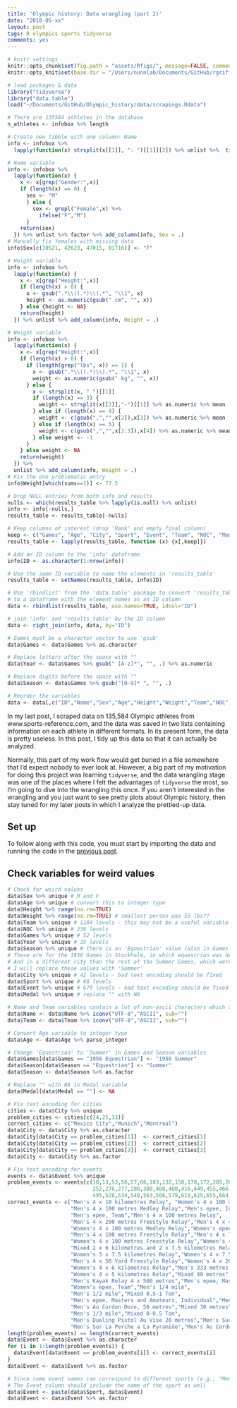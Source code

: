 ```yaml
---
title: 'Olympic history: Data wrangling (part 2)'
date: "2018-05-xx"
layout: post
tags: R olympics sports tidyverse
comments: yes
---
```


```r
# knitr settings
knitr::opts_chunk$set(fig.path = "assets/Rfigs/", message=FALSE, comment="> ", fig.align='center')
knitr::opts_knit$set(base.dir = "/Users/nunnlab/Documents/GitHub/rgriff23.github.io/", base.url = "/")
```

```r
# load packages & data
library("tidyverse")
library("data.table")
load("~/Documents/GitHub/Olympic_history/data/scrapings.Rdata")

# There are 135584 athletes in the database
n_athletes <- infobox %>% length

# Create new tibble with one column: Name
info <- infobox %>% 
  lapply(function(x) strsplit(x[[1]], ": ")[[1]][2]) %>% unlist %>%  tibble(Name = .)

# Name variable
info <- infobox %>% 
  lapply(function(x) {
    x <- x[grep("Gender:",x)] 
    if (length(x) == 0) {
      sex <- "M"
      } else {
        sex <- grepl("Female",x) %>% 
          ifelse("F","M")
      }
    return(sex)
  }) %>% unlist %>% factor %>% add_column(info, Sex = .)
# Manually fix females with missing data
info$Sex[c(30521, 42623, 47015, 81716)] <- "F"

# Height variable
info <- infobox %>% 
  lapply(function(x) {
    x <- x[grep("Height:",x)] 
    if (length(x) > 0) {
      x <- gsub(".*\\((.*)\\).*", "\\1", x)
      height <- as.numeric(gsub(" cm", "", x))
    } else {height <- NA}
    return(height)
  }) %>% unlist %>% add_column(info, Height = .)

# Weight variable
info <- infobox %>% 
  lapply(function(x) {
    x <- x[grep("Weight:",x)] 
    if (length(x) > 0) {
      if (length(grep("lbs", x)) == 1) {
        x <- gsub(".*\\((.*)\\).*", "\\1", x)
        weight <- as.numeric(gsub(" kg", "", x))
      } else {
        x <- strsplit(x, " ")[[1]]
        if (length(x) == 3) {
          weight <- strsplit(x[[2]],"-")[[1]] %>% as.numeric %>% mean
        } else if (length(x) == 4) {
          weight <- c(gsub(",","",x[2]),x[3]) %>% as.numeric %>% mean
        } else if (length(x) == 5) {
          weight <- c(gsub(",","",x[2:3]),x[4]) %>% as.numeric %>% mean
        } else weight <- -1
      }
    } else weight <- NA
    return(weight)
  }) %>%
  unlist %>% add_column(info, Weight = .)
# Fix the one problematic entry
info$Weight[which(sums==1)] <- 77.5 

# Drop NULL entries from both info and results
nulls <- which(results_table %>% lapply(is.null) %>% unlist) 
info <- info[-nulls,]
results_table <- results_table[-nulls]

# Keep columns of interest (drop 'Rank' and empty final column)
keep <- c("Games", "Age", "City", "Sport", "Event", "Team", "NOC", "Medal")
results_table <- lapply(results_table, function (x) {x[,keep]})

# Add an ID column to the 'info' dataframe
info$ID <- as.character(1:nrow(info))

# Use the same ID variable to name the elements in 'results_table'
results_table <- setNames(results_table, info$ID)

# Use 'rbindlist' from the 'data.table' package to convert 'results_table'
# to a dataframe with the element names as an ID column
data <- rbindlist(results_table, use.names=TRUE, idcol="ID") 

# join 'info' and 'results_table' by the ID column
data <- right_join(info, data, by="ID")

# Games must be a character vector to use 'gsub'
data$Games <- data$Games %>% as.character

# Replace letters after the space with ""
data$Year <- data$Games %>% gsub(" [A-z]*", "", .) %>% as.numeric

# Replace digits before the space with ""
data$Season <- data$Games %>% gsub("[0-9]* ", "", .)

# Reorder the variables
data <- data[,c("ID","Name","Sex","Age","Height","Weight","Team","NOC","Games","Year","Season","City","Sport","Event","Medal")]
```

In my last post, I scraped data on 135,584 Olympic athletes from www.sports-reference.com, and the data was saved in two lists containing information on each athlete in different formats. In its present form, the data is pretty useless. In this post, I tidy up this data so that it can actually be analyzed. 

Normally, this part of my work flow would get buried in a file somewhere that I'd expect nobody to ever look at. However, a big part of my motivation for doing this project was learning `tidyverse`, and the data wrangling stage was one of the places where I felt the advantages of `tidyverse` the most, so I'm going to dive into the wrangling this once. If you aren't interested in the wrangling and you just want to see pretty plots about Olympic history, then stay tuned for my later posts in which I analyze the prettied-up data.

## Set up

To follow along with this code, you must start by importing the data and running the code in the [previous post](). 

## Check variables for weird values

```r
# Check for weird values
data$Sex %>% unique # M and F
data$Age %>% unique # convert this to integer type
data$Height %>% range(na.rm=TRUE)
data$Weight %>% range(na.rm=TRUE) # smallest person was 55 lbs??
data$Team %>% unique # 1184 levels - this may not be a useful variable
data$NOC %>% unique # 230 levels
data$Games %>% unique # 52 levels
data$Year %>% unique # 35 levels
data$Season %>% unique # there is an 'Equestrian' value (also in Games variable)
# These are for the 1956 Games in Stockholm, in which equestrian was held 5 months earlier
# And in a different city than the rest of the Summer Games, which were in Melbourne
# I will replace these values with 'Summer'
data$City %>% unique # 42 levels - bad text encoding should be fixed
data$Sport %>% unique # 66 levels
data$Event %>% unique # 679 levels - bad text encoding should be fixed
data$Medal %>% unique # replace "" with NA

# Name and Team variables contain a lot of non-ascii characters which I will remove
data$Name <- data$Name %>% iconv("UTF-8","ASCII", sub="")
data$Team <- data$Team %>% iconv("UTF-8","ASCII", sub="")

# Convert Age variable to integer type
data$Age <- data$Age %>% parse_integer

# Change 'Equestrian' to 'Summer' in Games and Season variables
data$Games[data$Games == "1956 Equestrian"] <- "1956 Summer"
data$Season[data$Season == "Equestrian"] <- "Summer"
data$Season <- data$Season %>% as.factor

# Replace "" with NA in Medal variable
data$Medal[data$Medal == ""] <- NA

# Fix text encoding for cities
cities <- data$City %>% unique
problem_cities <- cities[c(24,25,33)]
correct_cities <- c("Mexico City","Munich","Montreal")
data$City <- data$City %>% as.character
data$City[data$City == problem_cities[1]]  <- correct_cities[1]
data$City[data$City == problem_cities[2]]  <- correct_cities[2]
data$City[data$City == problem_cities[3]]  <- correct_cities[3]
data$City <- data$City %>% as.factor

# Fix text encoding for events
events <- data$Event %>% unique
problem_events <- events[c(10,13,53,56,57,66,103,132,158,170,172,205,209,223,237,
                           252,276,277,288,380,400,408,416,449,455,466,470,494,
                           495,528,534,540,563,566,579,619,625,655,664,677)]
correct_events <- c("Men's 4 x 10 kilometres Relay", "Women's 4 x 100 metres Relay",
                    "Men's 4 x 100 metres Medley Relay","Men's epee, Individual",
                    "Men's epee, Team","Men's 4 x 100 metres Relay",
                    "Men's 4 x 200 metres Freestyle Relay","Men's 4 x 400 metres Relay",
                    "Women's 4 x 100 metres Medley Relay","Women's epee, Individual",
                    "Men's 4 x 100 metres Freestyle Relay","Men's 4 x 7.5 kilometres Relay",
                    "Women's 4 x 100 metres Freestyle Relay","Women's 4 x 400 metres Relay",
                    "Mixed 2 x 6 kilometres and 2 x 7.5 kilometres Relay","Women's 3 x 5 kilometres Relay",
                    "Women's 3 x 7.5 kilometres Relay","Women's 4 x 7.5 kilometres Relay",
                    "Men's 4 x 50 Yard Freestyle Relay","Women's 4 x 200 metres Freestyle Relay",
                    "Women's 4 x 6 kilometres Relay","Men's 333 metres Time Trial",
                    "Women's 4 x 5 kilometres Relay","Mixed 40 metres",
                    "Men's Kayak Relay 4 x 500 metres","Men's epee, Masters, Individual",
                    "Women's epee, Team","Men's 1/4 mile",
                    "Men's 1/2 mile","Mixed 0.5-1 Ton",
                    "Men's epee, Masters and Amateurs, Individual","Men's 4 x 250 metres Freestyle Relay",
                    "Men's Au Cordon Dore, 50 metres","Mixed 30 metres",
                    "Men's 1/3 mile","Mixed 0-0.5 Ton",
                    "Men's Dueling Pistol Au Vise 20 metres","Men's Sur La Perche a La Herse",
                    "Men's Sur La Perche a La Pyramide","Men's Au Cordon Dore, 33 metres")
length(problem_events) == length(correct_events)
data$Event <- data$Event %>% as.character
for (i in 1:length(problem_events)) {
  data$Event[data$Event == problem_events[i]] <- correct_events[i]
}
data$Event <- data$Event %>% as.factor

# Since some event names can correspond to different sports (e.g., "Men's 100 meters" can be many sports)
# The Event column should include the name of the sport as well
data$Event <- paste(data$Sport, data$Event)
data$Event <- data$Event %>% as.factor
```